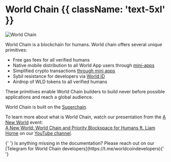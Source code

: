
# World Chain {{ className: 'text-5xl' }}

![World Chain](/images/docs/worldchain-cover.png)

World Chain is a blockchain for humans. World chain offers several unique primitives:

-   Free gas fees for all verified humans
-   Native mobile distribution to all World App users through [mini-apps](/mini-apps)
-   Simplified crypto transactions [through mini apps](/mini-apps/commands/verify)
-   Sybil resistance for developers via [World ID](/world-id)
-   Airdrop of WLD tokens to all verified humans

These primitives enable World Chain builders to build never before possible applications and reach a global audience.

World Chain is built on the [Superchain](https://docs.optimism.io/stack/explainer).

To learn more about what is World Chain, watch our presentation from the [A New World](https://www.youtube.com/watch?v=_RWvsCZ17x8&ab_channel=World) event: <br />
[A New World: World Chain and Priority Blockspace for Humans ft. Liam Horne](https://www.youtube.com/watch?v=NSxyKsSwjsc&ab_channel=World) on our [YouTube channel](https://www.youtube.com/@worldnetworkofficial).

<Note>
	{' '}
	Is anything missing in the documentation? Please reach out on our [Telegram for World Chain developers](https://t.me/worldcoindevelopers){' '}
</Note>
